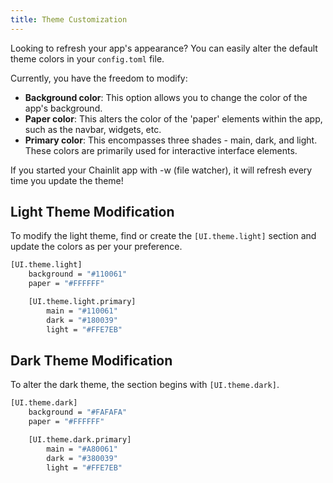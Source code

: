```yaml
---
title: Theme Customization
---
```


Looking to refresh your app's appearance? You can easily alter the default theme colors in your `config.toml` file.

Currently, you have the freedom to modify:

- **Background color**: This option allows you to change the color of the app's background.
- **Paper color**: This alters the color of the 'paper' elements within the app, such as the navbar, widgets, etc.
- **Primary color**: This encompasses three shades - main, dark, and light. These colors are primarily used for interactive interface elements.

<Note>If you started your Chainlit app with -w (file watcher), it will refresh every time you update the theme!</Note>

## Light Theme Modification

To modify the light theme, find or create the `[UI.theme.light]` section and update the colors as per your preference.

```bash config.toml
[UI.theme.light]
    background = "#110061"
    paper = "#FFFFFF"

    [UI.theme.light.primary]
        main = "#110061"
        dark = "#180039"
        light = "#FFE7EB"
```

## Dark Theme Modification

To alter the dark theme, the section begins with `[UI.theme.dark]`.

```bash config.toml
[UI.theme.dark]
    background = "#FAFAFA"
    paper = "#FFFFFF"

    [UI.theme.dark.primary]
        main = "#A80061"
        dark = "#380039"
        light = "#FFE7EB"
```
